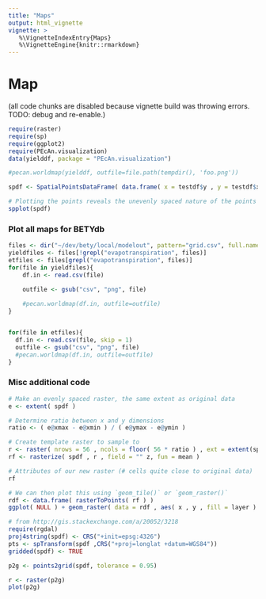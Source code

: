 ```yaml
---
title: "Maps"
output: html_vignette
vignette: >
   %\VignetteIndexEntry{Maps}
   %\VignetteEngine{knitr::rmarkdown}
---
```




Map
========================================================

(all code chunks are disabled because vignette build was throwing errors. TODO: debug and re-enable.)

```r
require(raster)
require(sp)
require(ggplot2)
require(PEcAn.visualization)
data(yielddf, package = "PEcAn.visualization")

#pecan.worldmap(yielddf, outfile=file.path(tempdir(), 'foo.png'))

spdf <- SpatialPointsDataFrame( data.frame( x = testdf$y , y = testdf$x ) , data = data.frame( z = testdf$z ) )

# Plotting the points reveals the unevenly spaced nature of the points
spplot(spdf)

```


### Plot all maps for BETYdb

```r
files <- dir("~/dev/bety/local/modelout", pattern="grid.csv", full.names=TRUE)
yieldfiles <- files[!grepl("evapotranspiration", files)]
etfiles <- files[grepl("evapotranspiration", files)]
for(file in yieldfiles){
    df.in <- read.csv(file)

    outfile <- gsub("csv", "png", file)
    
    #pecan.worldmap(df.in, outfile=outfile)
}


for(file in etfiles){
  df.in <- read.csv(file, skip = 1)
  outfile <- gsub("csv", "png", file)
  #pecan.worldmap(df.in, outfile=outfile)
}

```

### Misc additional code
```r
# Make an evenly spaced raster, the same extent as original data
e <- extent( spdf )

# Determine ratio between x and y dimensions
ratio <- ( e@xmax - e@xmin ) / ( e@ymax - e@ymin )

# Create template raster to sample to
r <- raster( nrows = 56 , ncols = floor( 56 * ratio ) , ext = extent(spdf) )
rf <- rasterize( spdf , r , field = "" z, fun = mean )

# Attributes of our new raster (# cells quite close to original data)
rf

# We can then plot this using `geom_tile()` or `geom_raster()`
rdf <- data.frame( rasterToPoints( rf ) )    
ggplot( NULL ) + geom_raster( data = rdf , aes( x , y , fill = layer ) )


```

```r
# from http://gis.stackexchange.com/a/20052/3218
require(rgdal)
proj4string(spdf) <- CRS("+init=epsg:4326")
pts <- spTransform(spdf ,CRS("+proj=longlat +datum=WGS84"))
gridded(spdf) <- TRUE

p2g <- points2grid(spdf, tolerance = 0.95)

r <- raster(p2g)
plot(p2g)
```
